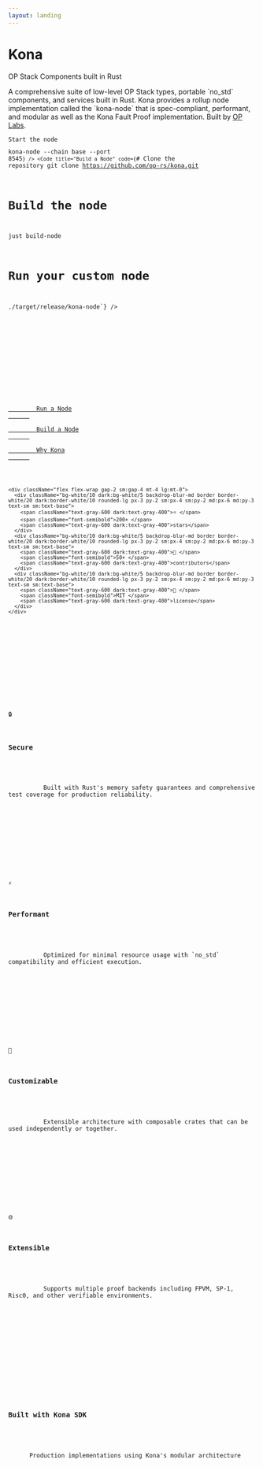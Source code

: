 ```yaml
---
layout: landing
---
```



<div className="full-width pt-16 lg:pt-24 min-h-114">
  <div className="flex flex-col lg:flex-row items-center justify-between full-width-inner">
  <div className="lg:w-1/2 mb-4 lg:mb-0 lg:pr-8 self-start">
    <div className="mb-2">
      <h1 className="text-5xl lg:text-7xl font-bold mb-8 bg-gradient-to-r from-black to-gray-600 dark:from-white dark:to-gray-300 bg-clip-text text-transparent leading-tight">
        Kona
      </h1>
      <p className="text-2xl lg:text-3xl text-gray-600 dark:text-gray-400 mb-8 leading-relaxed">
        OP Stack Components built in Rust
      </p>
      <p className="text-lg lg:text-lg text-gray-600 dark:text-gray-400 mb-4 leading-relaxed">
        A comprehensive suite of low-level OP Stack types, portable `no_std`
        components, and services built in Rust. Kona provides a rollup node
        implementation called the `kona-node` that is spec-compliant, performant,
        and modular as well as the Kona Fault Proof implementation. Built by <a className="font-bold underline" href="https://www.oplabs.co/">OP Labs</a>.
      </p>
    </div>
  </div>
  <div className="lg:w-1/2 self-start">
    <CodeGroup>
      <Code
        title="Run a Node"
        code={`# Install the kona-node
cargo install kona-node

# Start the node
kona-node --chain base --port 8545`}
      />
      <Code
        title="Build a Node"
        code={`# Clone the repository
git clone https://github.com/op-rs/kona.git

# Build the node
just build-node

# Run your custom node
./target/release/kona-node`}
      />
    </CodeGroup>
  </div>
  </div>
</div>

<div className="full-width mt-1 mb-32 pb-16">
  <div className="flex flex-wrap items-center justify-between gap-6 full-width-inner">
    <div className="flex flex-wrap gap-2 sm:gap-4">
      <a
        href="/node/run/overview"
        className="inline-flex items-center justify-center px-3 py-2 sm:px-4 sm:py-2 md:px-6 md:py-3 border border-gray-300 dark:border-gray-700 text-sm sm:text-base font-medium rounded-md text-gray-700 dark:text-gray-300 bg-white dark:bg-gray-800 hover:bg-gray-50 dark:hover:bg-gray-700 transition-colors flex-shrink-0"
      >
        Run a Node
      </a>
      <a
        href="/node/install/overview"
        className="inline-flex items-center justify-center px-3 py-2 sm:px-4 sm:py-2 md:px-6 md:py-3 border border-gray-300 dark:border-gray-700 text-sm sm:text-base font-medium rounded-md text-gray-700 dark:text-gray-300 bg-white dark:bg-gray-800 hover:bg-gray-50 dark:hover:bg-gray-700 transition-colors flex-shrink-0"
      >
        Build a Node
      </a>
      <a
        href="/intro/why"
        className="inline-flex items-center justify-center px-3 py-2 sm:px-4 sm:py-2 md:px-6 md:py-3 border border-gray-300 dark:border-gray-700 text-sm sm:text-base font-medium rounded-md text-gray-700 dark:text-gray-300 bg-white dark:bg-gray-800 hover:bg-gray-50 dark:hover:bg-gray-700 transition-colors flex-shrink-0"
      >
        Why Kona
      </a>
    </div>

    <div className="flex flex-wrap gap-2 sm:gap-4 mt-4 lg:mt-0">
      <div className="bg-white/10 dark:bg-white/5 backdrop-blur-md border border-white/20 dark:border-white/10 rounded-lg px-3 py-2 sm:px-4 sm:py-2 md:px-6 md:py-3 text-sm sm:text-base">
        <span className="text-gray-600 dark:text-gray-400">⭐ </span>
        <span className="font-semibold">200+ </span>
        <span className="text-gray-600 dark:text-gray-400">stars</span>
      </div>
      <div className="bg-white/10 dark:bg-white/5 backdrop-blur-md border border-white/20 dark:border-white/10 rounded-lg px-3 py-2 sm:px-4 sm:py-2 md:px-6 md:py-3 text-sm sm:text-base">
        <span className="text-gray-600 dark:text-gray-400">👥 </span>
        <span className="font-semibold">50+ </span>
        <span className="text-gray-600 dark:text-gray-400">contributors</span>
      </div>
      <div className="bg-white/10 dark:bg-white/5 backdrop-blur-md border border-white/20 dark:border-white/10 rounded-lg px-3 py-2 sm:px-4 sm:py-2 md:px-6 md:py-3 text-sm sm:text-base">
        <span className="text-gray-600 dark:text-gray-400">📜 </span>
        <span className="font-semibold">MIT </span>
        <span className="text-gray-600 dark:text-gray-400">license</span>
      </div>
    </div>
  </div>
</div>

<div className="full-width">
  <div className="grid grid-cols-1 md:grid-cols-2 lg:grid-cols-4 gap-6 full-width-inner">
    <div className="text-center">
      <div className="bg-white/5 dark:bg-white/5 border border-black/10 dark:border-white/10 rounded-xl p-6 hover:bg-black/5 dark:hover:bg-white/10 transition-colors h-full">
        <div className="text-4xl mb-4">🔒</div>
        <h3 className="text-lg font-semibold mb-3">Secure</h3>
        <p className="text-sm text-gray-600 dark:text-gray-400 leading-relaxed">
          Built with Rust's memory safety guarantees and comprehensive test coverage for production reliability.
        </p>
      </div>
    </div>
    <div className="text-center">
      <div className="bg-white/5 dark:bg-white/5 border border-black/10 dark:border-white/10 rounded-xl p-6 hover:bg-black/5 dark:hover:bg-white/10 transition-colors h-full">
        <div className="text-4xl mb-4">⚡</div>
        <h3 className="text-lg font-semibold mb-3">Performant</h3>
        <p className="text-sm text-gray-600 dark:text-gray-400 leading-relaxed">
          Optimized for minimal resource usage with `no_std` compatibility and efficient execution.
        </p>
      </div>
    </div>
    <div className="text-center">
      <div className="bg-white/5 dark:bg-white/5 border border-black/10 dark:border-white/10 rounded-xl p-6 hover:bg-black/5 dark:hover:bg-white/10 transition-colors h-full">
        <div className="text-4xl mb-4">🧩</div>
        <h3 className="text-lg font-semibold mb-3">Customizable</h3>
        <p className="text-sm text-gray-600 dark:text-gray-400 leading-relaxed">
          Extensible architecture with composable crates that can be used independently or together.
        </p>
      </div>
    </div>
    <div className="text-center">
      <div className="bg-white/5 dark:bg-white/5 border border-black/10 dark:border-white/10 rounded-xl p-6 hover:bg-black/5 dark:hover:bg-white/10 transition-colors h-full">
        <div className="text-4xl mb-4">🌐</div>
        <h3 className="text-lg font-semibold mb-3">Extensible</h3>
        <p className="text-sm text-gray-600 dark:text-gray-400 leading-relaxed">
          Supports multiple proof backends including FPVM, SP-1, Risc0, and other verifiable environments.
        </p>
      </div>
    </div>
  </div>
</div>


<div className="full-width mt-20">
  <div className="full-width-inner">
    <h3 className="text-2xl lg:text-2xl font-bold mb-4 pb-2">Built with Kona SDK</h3>
    <p className="text-gray-600 dark:text-gray-400 mb-16 pb-4 text-lg lg:text-lg">
      Production implementations using Kona's modular architecture
    </p>
    <SdkShowcase />
  </div>
</div>
